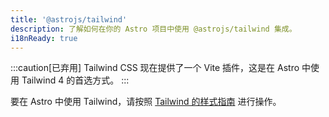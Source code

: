 ```yaml
---
title: '@astrojs/tailwind'
description: 了解如何在你的 Astro 项目中使用 @astrojs/tailwind 集成。
i18nReady: true
---
```


:::caution[已弃用]
Tailwind CSS 现在提供了一个 Vite 插件，这是在 Astro 中使用 Tailwind 4 的首选方式。
:::

要在 Astro 中使用 Tailwind，请按照 [Tailwind 的样式指南](/zh-cn/guides/styling/#tailwind) 进行操作。
